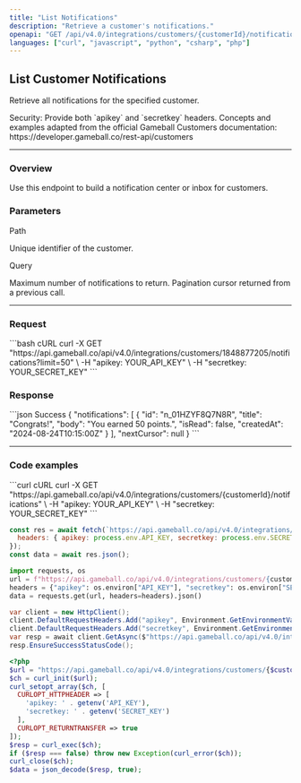 ```yaml
---
title: "List Notifications"
description: "Retrieve a customer's notifications."
openapi: "GET /api/v4.0/integrations/customers/{customerId}/notifications"
languages: ["curl", "javascript", "python", "csharp", "php"]
---
```


## List Customer Notifications

Retrieve all notifications for the specified customer.

<Info>
Security: Provide both `apikey` and `secretkey` headers.
</Info>

<Note>
Concepts and examples adapted from the official Gameball Customers documentation: https://developer.gameball.co/rest-api/customers
</Note>

---

### Overview

Use this endpoint to build a notification center or inbox for customers.


### Parameters

Path

<ParamField path="customerId" type="string" required>
Unique identifier of the customer.
</ParamField>

Query

<ParamField query="limit" type="integer" default="50">
Maximum number of notifications to return.
</ParamField>

<ParamField query="cursor" type="string">
Pagination cursor returned from a previous call.
</ParamField>

---

### Request

<RequestExample>
```bash cURL
curl -X GET "https://api.gameball.co/api/v4.0/integrations/customers/1848877205/notifications?limit=50" \
  -H "apikey: YOUR_API_KEY" \
  -H "secretkey: YOUR_SECRET_KEY"
```
</RequestExample>

### Response

<ResponseExample>
```json Success
{
  "notifications": [
    { "id": "n_01HZYF8Q7N8R", "title": "Congrats!", "body": "You earned 50 points.", "isRead": false, "createdAt": "2024-08-24T10:15:00Z" }
  ],
  "nextCursor": null
}
```
</ResponseExample>

---

### Code examples

<CodeGroup>
```curl cURL
curl -X GET "https://api.gameball.co/api/v4.0/integrations/customers/{customerId}/notifications" \
  -H "apikey: YOUR_API_KEY" \
  -H "secretkey: YOUR_SECRET_KEY"
```

```javascript Node.js
const res = await fetch(`https://api.gameball.co/api/v4.0/integrations/customers/${customerId}/notifications`, {
  headers: { apikey: process.env.API_KEY, secretkey: process.env.SECRET_KEY }
});
const data = await res.json();
```

```python Python
import requests, os
url = f"https://api.gameball.co/api/v4.0/integrations/customers/{customer_id}/notifications"
headers = {"apikey": os.environ["API_KEY"], "secretkey": os.environ["SECRET_KEY"]}
data = requests.get(url, headers=headers).json()
```

```csharp C#
var client = new HttpClient();
client.DefaultRequestHeaders.Add("apikey", Environment.GetEnvironmentVariable("API_KEY"));
client.DefaultRequestHeaders.Add("secretkey", Environment.GetEnvironmentVariable("SECRET_KEY"));
var resp = await client.GetAsync($"https://api.gameball.co/api/v4.0/integrations/customers/{customerId}/notifications");
resp.EnsureSuccessStatusCode();
```

```php PHP
<?php
$url = "https://api.gameball.co/api/v4.0/integrations/customers/{$customerId}/notifications";
$ch = curl_init($url);
curl_setopt_array($ch, [
  CURLOPT_HTTPHEADER => [
    'apikey: ' . getenv('API_KEY'),
    'secretkey: ' . getenv('SECRET_KEY')
  ],
  CURLOPT_RETURNTRANSFER => true
]);
$resp = curl_exec($ch);
if ($resp === false) throw new Exception(curl_error($ch));
curl_close($ch);
$data = json_decode($resp, true);
```
</CodeGroup>



